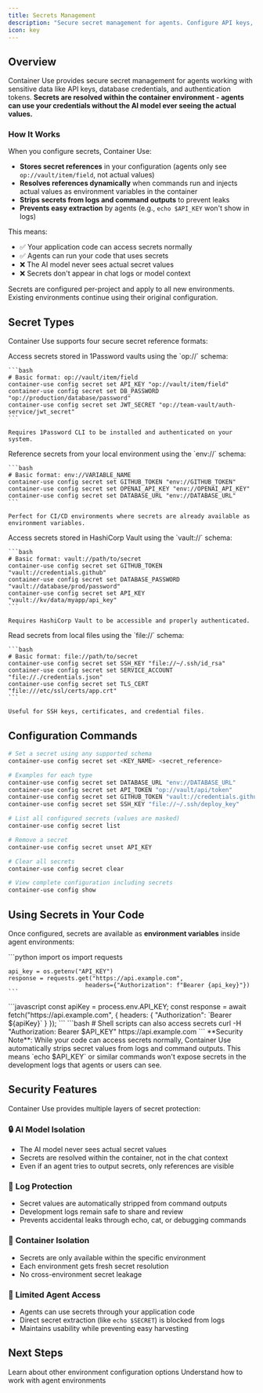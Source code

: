 ```yaml
---
title: Secrets Management
description: "Secure secret management for agents. Configure API keys, database credentials, and other sensitive data with 1Password, environment variables, and file references."
icon: key
---
```


## Overview

Container Use provides secure secret management for agents working with sensitive data like API keys, database credentials, and authentication tokens. **Secrets are resolved within the container environment - agents can use your credentials without the AI model ever seeing the actual values.**

### How It Works

When you configure secrets, Container Use:
- **Stores secret references** in your configuration (agents only see `op://vault/item/field`, not actual values)
- **Resolves references dynamically** when commands run and injects actual values as environment variables in the container
- **Strips secrets from logs and command outputs** to prevent leaks
- **Prevents easy extraction** by agents (e.g., `echo $API_KEY` won't show in logs)

This means:
- ✅ Your application code can access secrets normally
- ✅ Agents can run your code that uses secrets  
- ❌ The AI model never sees actual secret values
- ❌ Secrets don't appear in chat logs or model context

<Note>
  Secrets are configured per-project and apply to all new environments. Existing environments continue using their original configuration.
</Note>

## Secret Types

Container Use supports four secure secret reference formats:

<Tabs>
  <Tab title="🔐 1Password">
    Access secrets stored in 1Password vaults using the `op://` schema:

    ```bash
    # Basic format: op://vault/item/field
    container-use config secret set API_KEY "op://vault/item/field"
    container-use config secret set DB_PASSWORD "op://production/database/password"
    container-use config secret set JWT_SECRET "op://team-vault/auth-service/jwt_secret"
    ```

    Requires 1Password CLI to be installed and authenticated on your system.
  </Tab>

  <Tab title="🌍 Environment Variables">
    Reference secrets from your local environment using the `env://` schema:

    ```bash
    # Basic format: env://VARIABLE_NAME
    container-use config secret set GITHUB_TOKEN "env://GITHUB_TOKEN"
    container-use config secret set OPENAI_API_KEY "env://OPENAI_API_KEY"
    container-use config secret set DATABASE_URL "env://DATABASE_URL"
    ```

    Perfect for CI/CD environments where secrets are already available as environment variables.
  </Tab>

  <Tab title="🏛️ HashiCorp Vault">
    Access secrets stored in HashiCorp Vault using the `vault://` schema:

    ```bash
    # Basic format: vault://path/to/secret
    container-use config secret set GITHUB_TOKEN "vault://credentials.github"
    container-use config secret set DATABASE_PASSWORD "vault://database/prod/password"
    container-use config secret set API_KEY "vault://kv/data/myapp/api_key"
    ```

    Requires HashiCorp Vault to be accessible and properly authenticated.
  </Tab>

  <Tab title="📁 File References">
    Read secrets from local files using the `file://` schema:

    ```bash
    # Basic format: file://path/to/secret
    container-use config secret set SSH_KEY "file://~/.ssh/id_rsa"
    container-use config secret set SERVICE_ACCOUNT "file://./credentials.json"
    container-use config secret set TLS_CERT "file:///etc/ssl/certs/app.crt"
    ```

    Useful for SSH keys, certificates, and credential files.
  </Tab>
</Tabs>

## Configuration Commands

```bash
# Set a secret using any supported schema
container-use config secret set <KEY_NAME> <secret_reference>

# Examples for each type
container-use config secret set DATABASE_URL "env://DATABASE_URL"
container-use config secret set API_TOKEN "op://vault/api/token"
container-use config secret set GITHUB_TOKEN "vault://credentials.github"
container-use config secret set SSH_KEY "file://~/.ssh/deploy_key"

# List all configured secrets (values are masked)
container-use config secret list

# Remove a secret
container-use config secret unset API_KEY

# Clear all secrets
container-use config secret clear

# View complete configuration including secrets
container-use config show
```

## Using Secrets in Your Code

Once configured, secrets are available as **environment variables** inside agent environments:

<Tabs>
  <Tab title="🐍 Python">
    ```python
    import os
    import requests

    api_key = os.getenv("API_KEY")
    response = requests.get("https://api.example.com", 
                          headers={"Authorization": f"Bearer {api_key}"})
    ```
  </Tab>

  <Tab title="🟢 Node.js">
    ```javascript
    const apiKey = process.env.API_KEY;
    const response = await fetch("https://api.example.com", {
      headers: { "Authorization": `Bearer ${apiKey}` }
    });
    ```
  </Tab>

  <Tab title="🐚 Shell">
    ```bash
    # Shell scripts can also access secrets
    curl -H "Authorization: Bearer $API_KEY" https://api.example.com
    ```
  </Tab>
</Tabs>

<Warning>
  **Security Note**: While your code can access secrets normally, Container Use automatically strips secret values from logs and command outputs. This means `echo $API_KEY` or similar commands won't expose secrets in the development logs that agents or users can see.
</Warning>

## Security Features

Container Use provides multiple layers of secret protection:

### 🔒 **AI Model Isolation**
- The AI model never sees actual secret values
- Secrets are resolved within the container, not in the chat context
- Even if an agent tries to output secrets, only references are visible

### 📝 **Log Protection** 
- Secret values are automatically stripped from command outputs
- Development logs remain safe to share and review
- Prevents accidental leaks through echo, cat, or debugging commands

### 🔐 **Container Isolation**
- Secrets are only available within the specific environment
- Each environment gets fresh secret resolution
- No cross-environment secret leakage

### 🚫 **Limited Agent Access**
- Agents can use secrets through your application code
- Direct secret extraction (like `echo $SECRET`) is blocked from logs
- Maintains usability while preventing easy harvesting

## Next Steps

<CardGroup cols={2}>
  <Card title="Environment Configuration" icon="gear" href="/environment-configuration">
    Learn about other environment configuration options
  </Card>
  <Card title="Environment Workflow" icon="arrows-rotate" href="/environment-workflow">
    Understand how to work with agent environments
  </Card>
</CardGroup>